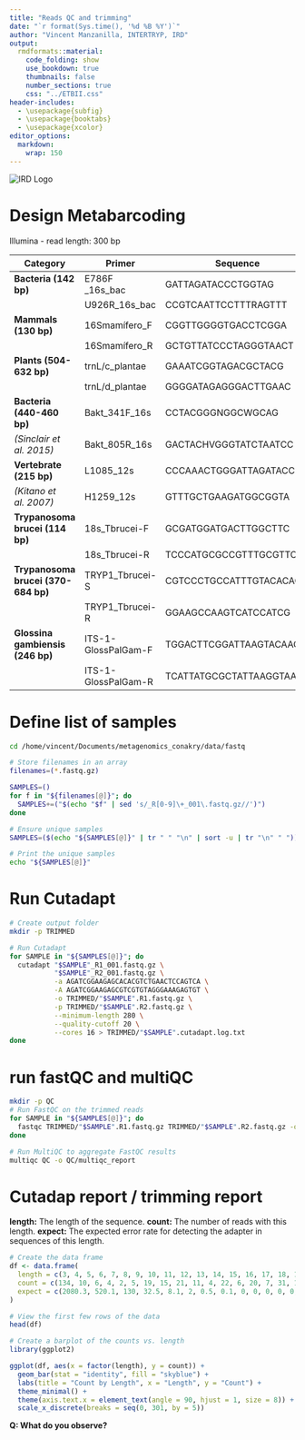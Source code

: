 ```yaml
---
title: "Reads QC and trimming"
date: "`r format(Sys.time(), '%d %B %Y')`"
author: "Vincent Manzanilla, INTERTRYP, IRD"
output: 
  rmdformats::material:
    code_folding: show
    use_bookdown: true
    thumbnails: false
    number_sections: true
    css: "../ETBII.css"  
header-includes:
  - \usepackage{subfig}
  - \usepackage{booktabs}
  - \usepackage{xcolor}
editor_options: 
  markdown: 
    wrap: 150
---
```


<!-- Custom title with logo -->
<div class="title-container">
  <img src="../data/IRD.png" alt="IRD Logo" class="logo">
</div>

```{=html}
<style>
.textbox {
  border: 1px solid #ccc;
  padding: 10px;
  background-color: #f5f5f5;
}

.highlight {
  background-color: yellow;
  font-weight: bold;
}
</style>
```

# Design Metabarcoding

Illumina 
- read length: 300 bp

| **Category**                  | **Primer**                   | **Sequence**                                   | **Length** |
|-------------------------------|------------------------------|------------------------------------------------|------------|
| **Bacteria (142 bp)**          | E786F _16s_bac               | GATTAGATACCCTGGTAG                             | 18         |
|                               | U926R_16s_bac                | CCGTCAATTCCTTTRAGTTT                           | 20         |
| **Mammals (130 bp)**           | 16Smamífero_F                | CGGTTGGGGTGACCTCGGA                            | 19         |
|                               | 16Smamífero_R                | GCTGTTATCCCTAGGGTAACT                          | 21         |
| **Plants (504-632 bp)**        | trnL/c_plantae               | GAAATCGGTAGACGCTACG                            | 19         |
|                               | trnL/d_plantae               | GGGGATAGAGGGACTTGAAC                           | 20         |
| **Bacteria (440-460 bp)**      | Bakt_341F_16s                | CCTACGGGNGGCWGCAG                              | 17         |
| *(Sinclair et al. 2015)*       | Bakt_805R_16s                | GACTACHVGGGTATCTAATCC                          | 21         |
| **Vertebrate (215 bp)**        | L1085_12s                    | CCCAAACTGGGATTAGATACCC                         | 22         |
| *(Kitano et al. 2007)*         | H1259_12s                    | GTTTGCTGAAGATGGCGGTA                           | 20         |
| **Trypanosoma brucei (114 bp)**| 18s_Tbrucei-F                | GCGATGGATGACTTGGCTTC                           | 20         |
|                               | 18s_Tbrucei-R                | TCCCATGCGCCGTTTGCGTTC                          | 21         |
| **Trypanosoma brucei (370-684 bp)**| TRYP1_Tbrucei-S            | CGTCCCTGCCATTTGTACACAC                         | 22         |
|                               | TRYP1_Tbrucei-R              | GGAAGCCAAGTCATCCATCG                           | 20         |
| **Glossina gambiensis (246 bp)**| ITS-1-GlossPalGam-F          | TGGACTTCGGATTAAGTACAACA                        | 23         |
|                               | ITS-1-GlossPalGam-R          | TCATTATGCGCTATTAAGGTAAGC                       | 24         |




# Define list of samples


```bash
cd /home/vincent/Documents/metagenomics_conakry/data/fastq

# Store filenames in an array
filenames=(*.fastq.gz)

SAMPLES=()
for f in "${filenames[@]}"; do
  SAMPLES+=("$(echo "$f" | sed 's/_R[0-9]\+_001\.fastq.gz//')")
done

# Ensure unique samples
SAMPLES=($(echo "${SAMPLES[@]}" | tr " " "\n" | sort -u | tr "\n" " "))

# Print the unique samples
echo "${SAMPLES[@]}"
```

# Run Cutadapt


```bash
# Create output folder
mkdir -p TRIMMED

# Run Cutadapt
for SAMPLE in "${SAMPLES[@]}"; do 
  cutadapt "$SAMPLE"_R1_001.fastq.gz \
           "$SAMPLE"_R2_001.fastq.gz \
           -a AGATCGGAAGAGCACACGTCTGAACTCCAGTCA \
           -A AGATCGGAAGAGCGTCGTGTAGGGAAAGAGTGT \
           -o TRIMMED/"$SAMPLE".R1.fastq.gz \
           -p TRIMMED/"$SAMPLE".R2.fastq.gz \
           --minimum-length 280 \
           --quality-cutoff 20 \
           --cores 16 > TRIMMED/"$SAMPLE".cutadapt.log.txt
done
```

# run fastQC and multiQC

```bash
mkdir -p QC
# Run FastQC on the trimmed reads
for SAMPLE in "${SAMPLES[@]}"; do
  fastqc TRIMMED/"$SAMPLE".R1.fastq.gz TRIMMED/"$SAMPLE".R2.fastq.gz -o QC
done

# Run MultiQC to aggregate FastQC results
multiqc QC -o QC/multiqc_report
```

# Cutadap report / trimming report

**length:** The length of the sequence.
**count:** The number of reads with this length.
**expect:** The expected error rate for detecting the adapter in sequences of this length.

```r
# Create the data frame
df <- data.frame(
  length = c(3, 4, 5, 6, 7, 8, 9, 10, 11, 12, 13, 14, 15, 16, 17, 18, 19, 20, 21, 22, 23, 24, 25, 26, 27, 28, 29, 30, 31, 32, 33, 34, 35, 36, 37, 38, 39, 40, 41, 42, 43, 44, 45, 46, 47, 48, 49, 50, 51, 52, 53, 54, 55, 56, 57, 58, 59, 60, 61, 62, 63, 64, 65, 66, 67, 68, 69, 70, 71, 72, 73, 74, 75, 76, 77, 78, 79, 80, 81, 82, 83, 84, 85, 86, 87, 88, 89, 90, 91, 92, 93, 94, 95, 96, 97, 98, 99, 100, 101, 102, 103, 104, 105, 106, 107, 108, 109, 110, 111, 112, 113, 114, 115, 116, 117, 118, 119, 120, 121, 122, 123, 124, 125, 126, 127, 128, 129, 130, 131, 132, 133, 134, 135, 136, 137, 138, 139, 140, 141, 142, 143, 144, 145, 146, 147, 148, 149, 150, 151, 152, 153, 154, 155, 156, 157, 158, 159, 160, 161, 162, 163, 164, 165, 166, 167, 168, 169, 170, 171, 172, 173, 174, 175, 176, 177, 178, 179, 180, 181, 182, 183, 184, 185, 186, 187, 188, 189, 190, 191, 192, 193, 194, 195, 196, 197, 199, 201, 203, 205, 208, 224, 229, 232, 242, 247, 250, 294, 298, 301),
  count = c(134, 10, 6, 4, 2, 5, 19, 15, 21, 11, 4, 22, 6, 20, 7, 31, 15, 8, 15, 11, 14, 22, 13, 2, 4, 12, 11, 12, 14, 11, 10, 18, 17, 16, 19, 8, 18, 29, 35, 10, 37, 8, 9, 8, 8, 7, 21, 14, 16, 16, 16, 42, 41, 25, 37, 29, 27, 35, 47, 30, 26, 42, 47, 54, 31, 60, 95, 75, 107, 160, 254, 602, 1332, 17180, 13707, 5384, 3483, 6469, 4027, 4085, 2826, 2181, 1538, 1639, 1050, 642, 436, 240, 214, 161, 110, 77, 47, 44, 38, 33, 25, 20, 42, 28, 36, 42, 35, 36, 35, 16, 15, 19, 16, 26, 16, 15, 19, 13, 13, 15, 10, 10, 17, 15, 19, 17, 26, 36, 38, 29, 38, 81, 123, 117, 286, 1100, 155, 67, 59, 84, 136, 72, 25, 20, 13, 16, 15, 11, 4, 7, 10, 11, 20, 18, 32, 31, 40, 51, 66, 159, 602, 38, 21, 8, 5, 4, 8, 6, 9, 7, 10, 17, 14, 9, 10, 4, 6, 17, 38, 13, 14, 14, 17, 19, 24, 32, 22, 83, 361, 41, 24, 12, 7, 3, 2, 2, 1, 3, 4, 1, 2, 1, 1, 1, 1, 1, 1, 1, 1, 1, 1, 1, 1),
  expect = c(2080.3, 520.1, 130, 32.5, 8.1, 2, 0.5, 0.1, 0, 0, 0, 0, 0, 0, 0, 0, 0, 0, 0, 0, 0, 0, 0, 0, 0, 0, 0, 0, 0, 0, 0, 0, 0, 0, 0, 0, 0, 0, 0, 0, 0, 0, 0, 0, 0, 0, 0, 0, 0, 0, 0, 0, 0, 0, 0, 0, 0, 0, 0, 0, 0, 0, 0, 0, 0, 0, 0, 0, 0, 0, 0, 0, 0, 0, 0, 0, 0, 0, 0, 0, 0, 0, 0, 0, 0, 0, 0, 0, 0, 0, 0, 0, 0, 0, 0, 0, 0, 0, 0, 0, 0, 0, 0, 0, 0, 0, 0, 0, 0, 0, 0, 0, 0, 0, 0, 0, 0, 0, 0, 0, 0, 0, 0, 0, 0, 0, 0, 0, 0, 0, 0, 0, 0, 0, 0, 0, 0, 0, 0, 0, 0, 0, 0, 0, 0, 0, 0, 0, 0, 0, 0, 0, 0, 0, 0, 0, 0, 0, 0, 0, 0, 0, 0, 0, 0, 0, 0, 0, 0, 0, 0, 0, 0, 0, 0, 0, 0, 0, 0, 0, 0, 0, 0, 0, 0, 0, 0, 0, 0, 0, 0, 0, 0, 0, 0, 0, 0, 0, 0, 0, 0, 0, 0, 0, 0, 0, 0, 0, 0)
)

# View the first few rows of the data
head(df)

```
```r
# Create a barplot of the counts vs. length
library(ggplot2)

ggplot(df, aes(x = factor(length), y = count)) +
  geom_bar(stat = "identity", fill = "skyblue") +
  labs(title = "Count by Length", x = "Length", y = "Count") +
  theme_minimal() +
  theme(axis.text.x = element_text(angle = 90, hjust = 1, size = 8)) +  # Set smaller text size
  scale_x_discrete(breaks = seq(0, 301, by = 5)) 

```
**Q: What do you observe?**
